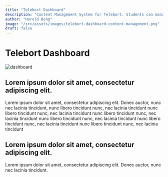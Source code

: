 ```yaml
---
title: "Telebort Dashboard"
description: "Content Management System for Telebort. Students can manage their own content and view their progress."
author: "Harold Bong"
image: "/src/assets/images/telebort-dashboard-content-management.png"
draft: false
---
```



# Telebort Dashboard

<Image src={dashboard} alt="dashboard" loading="eager" />

## Lorem ipsum dolor sit amet, consectetur adipiscing elit.

Lorem ipsum dolor sit amet, consectetur adipiscing elit. Donec auctor, nunc nec lacinia tincidunt,
nunc libero tincidunt nunc, nec lacinia tincidunt nunc libero tincidunt nunc, nec lacinia tincidunt
nunc libero tincidunt nunc, nec lacinia tincidunt nunc libero tincidunt nunc, nec lacinia tincidunt
nunc libero tincidunt nunc, nec lacinia tincidunt nunc libero tincidunt nunc, nec lacinia tincidunt

## Lorem ipsum dolor sit amet, consectetur adipiscing elit.

Lorem ipsum dolor sit amet, consectetur adipiscing elit. Donec auctor, nunc nec lacinia tincidunt.
